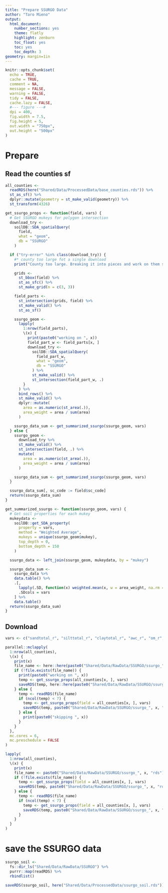 ```yaml
---
title: "Prepare SSURGO Data"
author: "Taro Mieno"
output:
  html_document:
    number_sections: yes
    theme: flatly
    highlight: zenburn
    toc_float: yes
    toc: yes
    toc_depth: 3
geometry: margin=1in
---
```


```r
knitr::opts_chunk$set(
  echo = TRUE,
  cache = TRUE,
  comment = NA,
  message = FALSE,
  warning = FALSE,
  tidy = FALSE,
  cache.lazy = FALSE,
  #--- figure ---#
  dpi = 400,
  fig.width = 7.5,
  fig.height = 5,
  out.width = "750px",
  out.height = "500px"
)
```

# Prepare  

## Read the counties sf
```r
all_counties <-
  readRDS(here("Shared/Data/ProcessedData/base_counties.rds")) %>%
  st_as_sf() %>%
  dplyr::mutate(geometry = st_make_valid(geometry)) %>%
  st_transform(4326)
```

```r
get_ssurgo_props <- function(field, vars) {
  # Get SSURGO mukeys for polygon intersection
  download_try <-
    soilDB::SDA_spatialQuery(
      field,
      what = "geom",
      db = "SSURGO"
    )

  if ("try-error" %in% class(download_try)) {
    #* county too large fot a single download
    print("County too large. Breaking it into pieces and work on them separately.")

    grids <-
      st_bbox(field) %>%
      st_as_sfc() %>%
      st_make_grid(n = c(3, 3))

    field_parts <-
      st_intersection(grids, field) %>%
      st_make_valid() %>%
      st_as_sf()

    ssurgo_geom <-
      lapply(
        1:nrow(field_parts),
        \(x) {
          print(paste0("working on ", x))
          field_part_w <- field_parts[x, ]
          download_try <-
            soilDB::SDA_spatialQuery(
              field_part_w,
              what = "geom",
              db = "SSURGO"
            ) %>%
            st_make_valid() %>%
            st_intersection(field_part_w, .)
        }
      ) %>%
      bind_rows() %>%
      st_make_valid() %>%
      dplyr::mutate(
        area = as.numeric(st_area(.)),
        area_weight = area / sum(area)
      )

    ssurgo_data_sum <- get_summarized_ssurgo(ssurgo_geom, vars)
  } else {
    ssurgo_geom <-
      download_try %>%
      st_make_valid() %>%
      st_intersection(field, .) %>%
      mutate(
        area = as.numeric(st_area(.)),
        area_weight = area / sum(area)
      )

    ssurgo_data_sum <- get_summarized_ssurgo(ssurgo_geom, vars)
  }

  ssurgo_data_sum[, sc_code := field$sc_code]
  return(ssurgo_data_sum)
}

get_summarized_ssurgo <- function(ssurgo_geom, vars) {
  # Get soil properties for each mukey
  mukeydata <-
    soilDB::get_SDA_property(
      property = vars,
      method = "Weighted Average",
      mukeys = unique(ssurgo_geom$mukey),
      top_depth = 0,
      bottom_depth = 150
    )

  ssurgo_data <- left_join(ssurgo_geom, mukeydata, by = "mukey")

  ssurgo_data_sum <-
    ssurgo_data %>%
    data.table() %>%
    .[,
      lapply(.SD, function(x) weighted.mean(x, w = area_weight, na.rm = TRUE)),
      .SDcols = vars
    ] %>%
    data.table()
  return(ssurgo_data_sum)
}
```

## Download

```r
vars <- c("sandtotal_r", "silttotal_r", "claytotal_r", "awc_r", "om_r", "dbovendry_r")

parallel::mclapply(
  1:nrow(all_counties),
  \(x) {
    print(x)
    file_name <- here::here(paste0("Shared/Data/RawData/SSURGO/ssurgo_", x, "rds"))
    if (!file.exists(file_name)) {
      print(paste0("working on ", x))
      temp <- get_ssurgo_props(all_counties[x, ], vars)
      saveRDS(temp, here::here(paste0("Shared/Data/RawData/SSURGO/ssurgo_", x, "rds")))
    } else {
      temp <- readRDS(file_name)
      if (ncol(temp) < 7) {
        temp <- get_ssurgo_props(field = all_counties[x, ], vars)
        saveRDS(temp, paste0("Shared/Data/RawData/SSURGO/ssurgo_", x, "rds"))
      } else {
        print(paste0("skipping ", x))
      }
    }
  },
  mc.cores = 6,
  mc.preschedule = FALSE
)

lapply(
  1:nrow(all_counties),
  \(x) {
    print(x)
    file_name <- paste0("Shared/Data/RawData/SSURGO/ssurgo_", x, "rds")
    if (!file.exists(file_name)) {
      temp <- get_ssurgo_props(field = all_counties[x, ], vars)
      saveRDS(temp, paste0("Shared/Data/RawData/SSURGO/ssurgo_", x, "rds"))
    } else {
      temp <- readRDS(file_name)
      if (ncol(temp) < 7) {
        temp <- get_ssurgo_props(field = all_counties[x, ], vars)
        saveRDS(temp, paste0("Shared/Data/RawData/SSURGO/ssurgo_", x, "rds"))
      }
    }
  }
)
```

# save the SSURGO data

```r
ssurgo_soil <-
  fs::dir_ls("Shared/Data/RawData/SSURGO") %>%
  purrr::map(readRDS) %>%
  rbindlist()

saveRDS(ssurgo_soil, here("Shared/Data/ProcessedData/ssurgo_soil.rds"))
```

